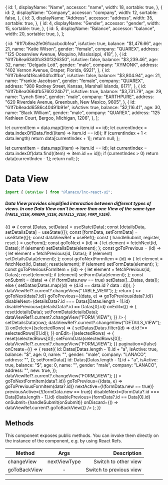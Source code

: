 
<Meta title="Data Display/Data View" component={DataView} />

  {
    id: 1,
    displayName: "Name",
    accessor: "name",
    width: 18,
    sortable: true,
  },
  {
    id: 2,
    displayName: "Company",
    accessor: "company",
    width: 12,
    sortable: false,
  },
  {
    id: 3,
    displayName: "Address",
    accessor: "address",
    width: 35,
    sortable: true,
  },
  {
    id: 4,
    displayName: "Gender",
    accessor: "gender",
    width: 15,
    sortable: true,
  },
  {
    id: 5,
    displayName: "Balance",
    accessor: "balance",
    width: 20,
    sortable: true,
  },
];

  {
    id: "61f7b8ea2fe061cacbcdbfea",
    isActive: true,
    balance: "$1,476.66",
    age: 21,
    name: "Katie Wilson",
    gender: "female",
    company: "QUAREX",
    address: "125 Oceanview Avenue, Moquino, Mississippi, 418",
  },
  {
    id: "61f7b8ea63d0fc830f326350",
    isActive: false,
    balance: "$3,239.46",
    age: 32,
    name: "Delgado Lott",
    gender: "male",
    company: "XYMONK",
    address: "402 Vernon Avenue, Draper, Florida, 6921",
  },
  {
    id: "61f7b8eaf418ca604fcdffba",
    isActive: false,
    balance: "$3,804.94",
    age: 21,
    name: "Frankie Jacobson",
    gender: "female",
    company: "QUAREX",
    address: "980 Rodney Street, Kansas, Marshall Islands, 6171",
  },
  {
    id: "61f7b8ea066dfb5760224b71",
    isActive: true,
    balance: "$3,731.79",
    age: 29,
    name: "Lynch Sims",
    gender: "male",
    company: "EARTHPURE",
    address: "620 Riverdale Avenue, Greenbush, New Mexico, 9605",
  },
  {
    id: "61f7b8eadd6586c40491b91e",
    isActive: true,
    balance: "$2,116.41",
    age: 30,
    name: "Black William",
    gender: "male",
    company: "QUAREX",
    address: "125 Kathleen Court, Bergoo, Michigan, 1206",
  },
];

  let currentItem = data.map((item) => item.id == id);
  let currentIndex = data.indexOf(Data.find((item) => item.id == id));
  if (currentIndex + 1 < data.length) return data[currentIndex + 1];
  return null;
};

  let currentItem = data.map((item) => item.id == id);
  let currentIndex = data.indexOf(data.find((item) => item.id == id));
  if (currentIndex > 0) return data[currentIndex - 1];
  return null;
};

# Data View

```jsx
import { DataView } from "@lanaco/lnc-react-ui";
```

##### Data View provides simplified interaction between different types of views. In one Data View can't be more than one View of the same type (`TABLE_VIEW`, `KANBAN_VIEW`, `DETAILS_VIEW`, `FORM_VIEW`).

<Canvas>
  <Story name="Default" args={{}}>
    {() => {
      const [Datas, setDatas] = useState(Data);
      const [detailsData, setDetailsData] = useState({});
      const [formData, setFormData] = useState({});
      const dataViewRef = useRef();
      const { handleSubmit, register, reset } = useForm();
      const goToNext = (id) => {
        let element = fetchNext(id, Datas);
        if (element) setDetailsData(element);
      };
      const goToPrevious = (id) => {
        let element = fetchPrevious(id, Datas);
        if (element) setDetailsData(element);
      };
      const goToNextFormItem = (id) => {
        let element = fetchNext(id, Datas);
        reset(element);
        if (element) setFormData(element);
      };
      const goToPreviousFormItem = (id) => {
        let element = fetchPrevious(id, Datas);
        reset(element);
        if (element) setFormData(element);
      };
      const onSubmit = (data) => {
        if (formData.new == true) setDatas([...Datas, data]);
        else {
          setDatas(Datas.map((d) => (d.id == data.id ? data : d)));
        }
        dataViewRef?.current?.changeView("TABLE_VIEW");
      };
      return (
        <>
          <DataView
            ref={dataViewRef}
            defaultViewType="TABLE_VIEW"
          >
            <DetailsView
              fields={[
                {
                  label: "Name",
                  accessor: "name",
                  XS: 12,
                  S: 6,
                },
                {
                  label: "Company",
                  accessor: "company",
                  XS: 12,
                  S: 6,
                },
                { label: "Address", accessor: "address", XS: 12 },
                { label: "Gender", accessor: "gender", XS: 12, S: 6 },
                { label: "Balance", accessor: "balance", XS: 12, S: 6 },
              ]}
              data={detailsData}
              goToNext={(data, e) => goToNext(data?.id)}
              goToPrevious={(data, e) => goToPrevious(data?.id)}
              disableNext={detailsData?.id === Datas[Datas.length - 1].id}
              disablePrevious={detailsData?.id == Datas[0].id}
              onEdit={() => {
                reset(detailsData);
                setFormData(detailsData);
                dataViewRef?.current?.changeView("FORM_VIEW");
              }}
            />
            <TableView
              showCopy={false}
              showEdit={false}
              tableProps={{
                RowIdentifier: "id",
                Columns: Columns,
                Data: Datas,
              }}
              onDetails={(row) => {
                setDetailsData(row);
                dataViewRef?.current?.changeView("DETAILS_VIEW");
              }}
              onDelete={(selectedRows) => {
                setDatas(Datas.filter((d) => d.id !== selectedRows[0].id));
              }}
              onEdit={(selectedRows) => {
                reset(selectedRows[0]);
                setFormData(selectedRows[0]);
                dataViewRef?.current?.changeView("FORM_VIEW");
              }}
              pagination={false}
              onCreate={() => {
                reset({
                  id: Datas[Datas.length - 1].id + "a",
                  isActive: true,
                  balance: "$",
                  age: 0,
                  name: "",
                  gender: "male",
                  company: "LANACO",
                  address: "",
                });
                setFormData({
                  id: Datas[Datas.length - 1].id + "a",
                  isActive: true,
                  balance: "$",
                  age: 0,
                  name: "",
                  gender: "male",
                  company: "LANACO",
                  address: "",
                  new: true,
                });
                dataViewRef?.current?.changeView("FORM_VIEW");
              }}
            ></TableView>
            <FormView
              fields={[
                {
                  label: "Name",
                  accessor: "name",
                  XS: 12,
                  S: 6,
                  type: "text",
                  inputProps: { ...register("name") },
                },
                {
                  label: "Company",
                  accessor: "company",
                  XS: 12,
                  S: 6,
                  type: "text",
                  inputProps: {
                    defaultValue: "Lanaco",
                    disabled: true,
                    ...register("company"),
                  },
                },
                {
                  label: "Address",
                  accessor: "address",
                  XS: 12,
                  M: 6,
                  type: "text",
                  inputProps: { ...register("address") },
                },
                {
                  label: "Balance",
                  accessor: "balance",
                  XS: 12,
                  S: 6,
                  type: "text",
                  inputProps: { ...register("balance") },
                },
                {
                  label: "Is Active",
                  accessor: "isActive",
                  XS: 12,
                  M: 6,
                  type: "checkbox",
                  inputProps: {
                    ...register("isActive"),
                  },
                },
                {
                  label: "Gender",
                  accessor: "gender",
                  XS: 12,
                  S: 6,
                  type: "radioGroup",
                  inputProps: {
                    radioProps: { ...register("gender") },
                    items: [
                      { value: "male", label: "male" },
                      { value: "female", label: "female" },
                    ],
                  },
                },
                {
                  label: "Age",
                  accessor: "age",
                  XS: 12,
                  S: 6,
                  type: "number",
                  inputProps: { ...register("age") },
                },
              ]}
              data={formData}
              goToNext={(data, e) => goToNextFormItem(data?.id)}
              goToPrevious={(data, e) => goToPreviousFormItem(data?.id)}
              nextActive={!(formData.new == true)}
              previousActive={!(formData.new == true)}
              disableNext={formData?.id === Data[Data.length - 1].id}
              disablePrevious={formData?.id == Data[0].id}
              onSubmit={handleSubmit(onSubmit)}
              onDiscard={() => dataViewRef.current?.goToBackView()}
            />
          </DataView>
        </>
      );
    }}
  </Story>
</Canvas>

<ArgsTable story="Default" />

## Methods

This component exposes public methods. You can invoke them directly on the instance of the component, e.g. by using React Refs.

| Method       |    Args    |             Description |
| ------------ | :--------: | ----------------------: |
| changeView   | nextViewType |    Switch to other view |
| goToBackView |     -      | Switch to previous view |

---